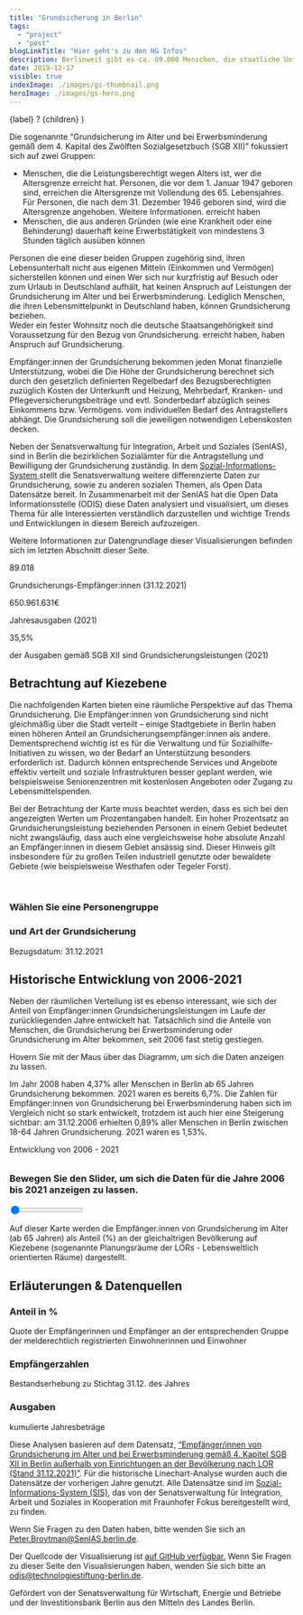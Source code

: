 ```yaml
---
title: "Grundsicherung in Berlin"
tags:
  - "project"
  - "post"
blogLinkTitle: "Hier geht's zu den HG Infos"
description: Berlinweit gibt es ca. 89.000 Menschen, die staatliche Unterstützung in Form von Grundsicherung zur Sicherung ihres Lebensunterhalts bekommen.
date: 2019-12-17
visible: true
indexImage: ./images/gs-thumbnail.png
heroImage: ./images/gs-hero.png
---
```



  <span class="inline-block relative group">
    <span class="underline">{label}</span> <span class="inline px-2 -ml-1 cursor-help leading-tight rounded-full bg-bg-alt">?</span>
    <span class="border border-line absolute z-10 top-full left-0 bg-bg shadow-primary p-6 pb-8 w-[400px] block max-w-screen opacity-0 pointer-events-none group-hover:hover-hover:opacity-100 hover-hover:group-hover:pointer-events-auto">
      {children}
    </span>
  </span>
)

<div class="section pb-6 pt-6" id="intro">
  <p class="headline-04">
    Die sogenannte “Grundsicherung im Alter und bei Erwerbsminderung gemäß dem 4. Kapital des Zwölften
    Sozialgesetzbuch (SGB XII)” fokussiert sich auf zwei Gruppen:
  </p>
  <ul class="bullets-wrapper mb-1 not-prose">
    <li class="list-item">
      <div class="flex flex-wrap gap-1.5">
        Menschen, die die
        <Tooltip label="Regelaltersgrenze">
          Leistungsberechtigt wegen Alters ist, wer die Altersgrenze erreicht hat. Personen, die vor dem 1. Januar
          1947 geboren sind, erreichen die Altersgrenze mit Vollendung des 65. Lebensjahres. Für Personen, die nach
          dem 31. Dezember 1946 geboren sind, wird die Altersgrenze angehoben.
          <TextLink
            tag="a"
            href="https://www.bmas.de/DE/Soziales/Sozialhilfe/Grundsicherung-im-Alter-und-bei-Erwerbsminderung/grundsicherung-im-alter-und-bei-erwerbsminderung-art.html"
            target="blank"
            class="mt-2"
          >
            Weitere Informationen.
          </TextLink>
        </Tooltip>
        erreicht haben
      </div>
    </li>
    <li>
      Menschen, die aus anderen Gründen (wie eine Krankheit oder eine Behinderung) dauerhaft keine Erwerbstätigkeit
      von mindestens 3 Stunden täglich ausüben können
    </li>
  </ul>
  <p class="flex flex-wrap gap-1.5 not-prose">
    Personen die eine dieser beiden Gruppen zugehörig sind, ihren Lebensunterhalt nicht aus eigenen Mitteln
    (Einkommen und Vermögen) sicherstellen können und einen <Tooltip label="gewöhnlichen Aufenthalt">
      Wer sich nur kurzfristig auf Besuch oder zum Urlaub in Deutschland aufhält, hat keinen Anspruch auf
        Leistungen der Grundsicherung im Alter und bei Erwerbsminderung. Lediglich Menschen, die ihren
        Lebensmittelpunkt in Deutschland haben, können Grundsicherung beziehen.<br />
        Weder ein fester Wohnsitz noch die deutsche Staatsangehörigkeit sind Voraussetzung für den Bezug von
        Grundsicherung.
    </Tooltip> erreicht haben, haben Anspruch auf Grundsicherung.
  </p>
  <p class="headline-04">
    Empfänger:innen der Grundsicherung bekommen jeden Monat finanzielle Unterstützung, wobei die <Tooltip label="Höhe der Leistungen">
      Die Höhe der Grundsicherung berechnet sich durch den gesetzlich definierten Regelbedarf des
      Bezugsberechtigten zuzüglich Kosten der Unterkunft und Heizung, Mehrbedarf, Kranken- und
      Pflegeversicherungsbeiträge und evtl. Sonderbedarf abzüglich seines Einkommens bzw. Vermögens.
    </Tooltip> vom individuellen Bedarf des Antragstellers abhängt. Die Grundsicherung soll die jeweiligen notwendigen
    Lebenskosten decken.
  </p>
  <p class="headline-04">
    Neben der Senatsverwaltung für Integration, Arbeit und Soziales (SenIAS), sind in Berlin die bezirklichen
    Sozialämter für die Antragstellung und Bewilligung der Grundsicherung zuständig. In dem <a class="gsi-link" href="https://www.sozial-informations-system.de/" target="blank">
      Sozial-Informations-System </a>stellt die Senatsverwaltung weitere differenzierte Daten zur Grundsicherung, sowie zu anderen sozialen Themen,
    als Open Data Datensätze bereit. In Zusammenarbeit mit der SenIAS hat die Open Data Informationsstelle (ODIS)
    diese Daten analysiert und visualisiert, um dieses Thema für alle Interessierten verständlich darzustellen und
    wichtige Trends und Entwicklungen in diesem Bereich aufzuzeigen.<br />
  </p>
  <p>
    Weitere Informationen zur Datengrundlage dieser Visualisierungen befinden sich im letzten Abschnitt dieser
    Seite.
  </p>
</div>

<ContentSection class="grundsicherung not-prose">
  <div class="chart-content container mx-auto flex gap-6 justify-around flex-wrap not-prose">
    <div class="basis-[30%] flex flex-col text-center items-center">
      <p class="whitespace-nowrap text-headlines font-bold text-[clamp(2rem,-0.875rem+8.333vw,3.5rem)]">89.018</p>
      <p class="leading-tight">Grundsicherungs-Empfänger:innen (31.12.2021)</p>
    </div>
    <div class="basis-[30%] flex flex-col text-center items-center">
      <p class="whitespace-nowrap text-headlines font-bold text-[clamp(2rem,-0.875rem+8.333vw,3.5rem)]">650.961.631€</p>
      <p class="leading-tight">Jahresausgaben (2021)</p>
    </div>
    <div class="basis-[30%] flex flex-col text-center items-center">
      <p class="whitespace-nowrap text-headlines font-bold text-[clamp(2rem,-0.875rem+8.333vw,3.5rem)]">35,5%</p>
      <p class="leading-tight">der Ausgaben gemäß SGB XII sind Grundsicherungsleistungen (2021)</p>
    </div>
  </div>
</ContentSection>

## Betrachtung auf Kiezebene

Die nachfolgenden Karten bieten eine räumliche Perspektive auf das Thema Grundsicherung. Die Empfänger:innen von
Grundsicherung sind nicht gleichmäßig über die Stadt verteilt – einige Stadtgebiete in Berlin haben einen
höheren Anteil an Grundsicherungsempfänger:innen als andere. Dementsprechend wichtig ist es für die Verwaltung
und für Sozialhilfe-Initiativen zu wissen, wo der Bedarf an Unterstützung besonders erforderlich ist. Dadurch
können entsprechende Services und Angebote effektiv verteilt und soziale Infrastrukturen besser geplant werden,
wie beispielsweise Seniorenzentren mit kostenlosen Angeboten oder Zugang zu Lebensmittelspenden.

Bei der Betrachtung der Karte muss beachtet werden, dass es sich bei den angezeigten Werten um Prozentangaben
handelt. Ein hoher Prozentsatz an Grundsicherungsleistung beziehenden Personen in einem Gebiet bedeutet nicht
zwangsläufig, dass auch eine vergleichsweise hohe absolute Anzahl an Empfänger:innen in diesem Gebiet ansässig
sind. Dieser Hinweis gilt insbesondere für zu großen Teilen industriell genutzte oder bewaldete Gebiete (wie
beispielsweise Westhafen oder Tegeler Forst).

<ContentSection class="bg-bg-alt grundsicherung not-prose">
  <div class="map-content grey-bg pb-6" id="map-wrapper">
    <div class="container max-w-7xl mx-auto px-6 sm:px-8 py-6 grid md:grid-cols-2">
      <div class="md:col-span-1">
        <Heading id="content-title" />
        <br />
        <div class="map-text">
          <Tooltip label="Wie lese ich diese Grafik">
            <span class="tooltiptext" id="content-description" />
          </Tooltip>
          <div id="navigation" class="flex flex-col gap-4">
            <div class='flex flex-col gap-2'>
              <h3>Wählen Sie eine Personengruppe</h3>
              <ul id="main-navigation"></ul>
            </div>
            <div class='flex flex-col gap-2'>
              <h3>
                und Art der Grundsicherung
              </h3>
              <ul id="sub-navigation"></ul>
            </div>
          </div>
        </div>
      </div>
      <div id="map"></div>
    </div>
    <div class="container max-w-7xl mx-auto px-6 sm:px-8">
      <p class="headline-04">Bezugsdatum: 31.12.2021</p>
    </div>
  </div>
</ContentSection>

## Historische Entwicklung von 2006-2021

Neben der räumlichen Verteilung ist es ebenso interessant, wie sich der Anteil von Empfänger:innen
Grundsicherungsleistungen im Laufe der zurückliegenden Jahre entwickelt hat. Tatsächlich sind die Anteile von
Menschen, die Grundsicherung bei Erwerbsminderung oder Grundsicherung im Alter bekommen, seit 2006 fast stetig
gestiegen.

Hovern Sie mit der Maus über das Diagramm, um sich die Daten anzeigen zu lassen.

<div class="grundsicherung not-prose">
  <div class="chart-content pb-6" id="timeline-wrapper">
    <div id="timeline"></div>
  </div>
</div>

Im Jahr 2008 haben 4,37% aller Menschen in Berlin ab 65 Jahren Grundsicherung bekommen. 2021 waren es bereits
6,7%. Die Zahlen für Empfänger:innen von Grundsicherung bei Erwerbsminderung haben sich im Vergleich nicht so
stark entwickelt, trotzdem ist auch hier eine Steigerung sichtbar: am 31.12.2006 erhielten 0,89% aller Menschen
in Berlin zwischen 18-64 Jahren Grundsicherung. 2021 waren es 1,53%.

<ContentSection class="bg-bg-alt grundsicherung not-prose">
  <div class="map-content p-6" id="timelapse-map-wrapper">
    <div class="container max-w-7xl mx-auto grid md:grid-cols-2 gap-6">
      <div class="flex flex-col justify-around gap-6 flex-wrap">
        <div class="map-text md:w-[500px] max-w-full">
          <Heading id="content-title">
            Entwicklung von 2006 - 2021
          </Heading>
          <h3 style="margin-bottom: 1em; margin-top: 2em">
            Bewegen Sie den Slider, um sich die Daten für die Jahre 2006 bis 2021
            anzeigen zu lassen.
          </h3>
          <div id="slider-wrapper slider-container">
            <input
              class="slider"
              id="slider"
              type="range"
              min="2006"
              max="2021"
              value="1"
              step="1"
            />
            <div id="year-label"></div>
          </div>
          <p
            style="margin-bottom: 10px"
            class="headline-04"
            id="content-description"
          >
            Auf dieser Karte werden die Empfänger:innen von Grundsicherung im
            Alter (ab 65 Jahren) als Anteil (%) an der gleichaltrigen Bevölkerung
            auf Kiezebene (sogenannte Planungsräume der LORs - Lebensweltlich
            orientierten Räume) dargestellt.
          </p>
        </div>
      </div>
      <div id="timelapse-map"></div>
    </div>
  </div>
</ContentSection>

## Erläuterungen & Datenquellen

### Anteil in %

Quote der Empfängerinnen und Empfänger an der entsprechenden Gruppe der melderechtlich registrierten
Einwohnerinnen und Einwohner

### Empfängerzahlen

Bestandserhebung zu Stichtag 31.12. des Jahres

### Ausgaben

kumulierte Jahresbeträge

Diese Analysen basieren auf dem Datensatz, <a class="cross-link" href="https://www.sozial-informations-system.de/datasets/ts1700199029202112-xlsx/?lang=de">“Empfänger/innen von Grundsicherung im Alter und bei Erwerbsminderung gemäß 4. Kapitel SGB XII in Berlin außerhalb von Einrichtungen an der Bevölkerung nach LOR (Stand 31.12.2021)”</a>. Für die historische Linechart-Analyse wurden auch die Datensätze der vorherigen Jahre genutzt. Alle Datensätze sind im <a class="gsi-link" href="https://www.sozial-informations-system.de/home?lang=de" target="blank">Sozial-Informations-System (SIS)</a>, das von der Senatsverwaltung für Integration, Arbeit und Soziales in Kooperation mit Fraunhofer Fokus bereitgestellt wird, zu finden.

Wenn Sie Fragen zu den Daten haben, bitte wenden Sie sich an <a href="mailto:peter.broytman@SenIAS.berlin.de">Peter.Broytman@SenIAS.berlin.de</a>.

Der Quellcode der Visualisierung ist <a href="https://github.com/technologiestiftung/grundsicherung" target="blank">auf GitHub verfügbar.</a> Wenn Sie Fragen zu dieser Seite den Visualisierungen haben, wenden Sie sich bitte an <a href="mailto:odis@technologiestiftung-berlin.de">odis@technologiestiftung-berlin.de</a>.

Gefördert von der Senatsverwaltung für Wirtschaft, Energie und Betriebe und der Investitionsbank Berlin aus den
Mitteln des Landes Berlin.

<script src="/extra-pages/grundsicherung/js/1.fadaea37.chunk.js"></script>
<script src="/extra-pages/grundsicherung/js/app.a32d7907.js"></script>
